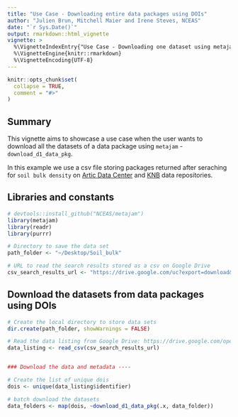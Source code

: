 ```yaml
---
title: "Use Case - Downloading entire data packages using DOIs"
author: "Julien Brun, Mitchell Maier and Irene Steves, NCEAS"
date: "`r Sys.Date()`"
output: rmarkdown::html_vignette
vignette: >
  %\VignetteIndexEntry{"Use Case - Downloading one dataset using metajam"}
  %\VignetteEngine{knitr::rmarkdown}
  %\VignetteEncoding{UTF-8}
---
```


```r
knitr::opts_chunk$set(
  collapse = TRUE,
  comment = "#>"
)
```

## Summary

This vignette aims to showcase a use case when the user wants to download all the datasets of a data package using  `metajam` - `download_d1_data_pkg`. 

In this example we use a csv file storing packages returned after seraching for `soil bulk density` on [Artic Data Center](https://arcticdata.io/) and [KNB](https://knb.ecoinformatics.org/) data repositories.


## Libraries and constants

```r
# devtools::install_github("NCEAS/metajam")
library(metajam)  
library(readr)
library(purrr)
```

```r
# Directory to save the data set
path_folder <- "~/Desktop/Soil_bulk"

# URL to read the search results stored as a csv on Google Drive
csv_search_results_url <- "https://drive.google.com/uc?export=download&id=1WTLP2BcXCXmUyv4kmntyhuPfrBNdPIqV"

```


## Download the datasets from data packages using DOIs

```r
# Create the local directory to store data sets
dir.create(path_folder, showWarnings = FALSE)

# Read the data listing from Google Drive: https://drive.google.com/open?id=1WTLP2BcXCXmUyv4kmntyhuPfrBNdPIqV
data_listing <- read_csv(csv_search_results_url) 


### Download the data and metadata ----

# Create the list of unique dois
dois <- unique(data_listing$identifier)

# batch download the datasets
data_folders <- map(dois, ~download_d1_data_pkg(.x, data_folder))
```


